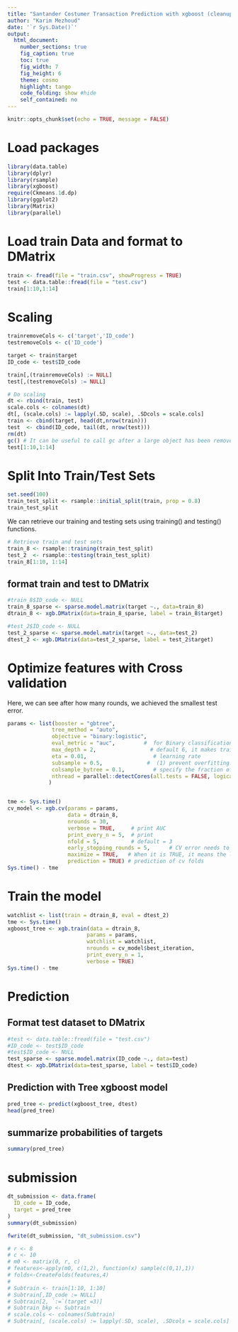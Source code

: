 ```yaml
---
title: "Santander Costumer Transaction Prediction with xgboost (cleanup)"
author: "Karim Mezhoud"
date: '`r Sys.Date()`'
output:
  html_document:
    number_sections: true
    fig_caption: true
    toc: true
    fig_width: 7
    fig_height: 6
    theme: cosmo
    highlight: tango
    code_folding: show #hide
    self_contained: no
---
```


```r
knitr::opts_chunk$set(echo = TRUE, message = FALSE)
```

# Load packages
```r
library(data.table)
library(dplyr)
library(rsample)
library(xgboost)
require(Ckmeans.1d.dp)
library(ggplot2)
library(Matrix)
library(parallel)
```
# Load train Data and format to DMatrix

```r
train <- fread(file = "train.csv", showProgress = TRUE)
test <- data.table::fread(file = "test.csv")
train[1:10,1:14]
```

# Scaling 
```r
trainremoveCols <- c('target','ID_code')
testremoveCols <- c('ID_code')

target <- train$target
ID_code <- test$ID_code

train[,(trainremoveCols) := NULL]
test[,(testremoveCols) := NULL]

# Do scaling
dt <- rbind(train, test)
scale.cols <- colnames(dt)
dt[, (scale.cols) := lapply(.SD, scale), .SDcols = scale.cols]
train <- cbind(target, head(dt,nrow(train)))
test  <- cbind(ID_code, tail(dt, nrow(test)))
rm(dt)
gc() # It can be useful to call gc after a large object has been removed, as this may prompt R to return memory to the operating system.
test[1:10,1:14]
```
# Split Into Train/Test Sets
```r
set.seed(100)
train_test_split <- rsample::initial_split(train, prop = 0.8)
train_test_split
```

We can retrieve our training and testing sets using training() and testing() functions.

```r
# Retrieve train and test sets
train_8 <- rsample::training(train_test_split)
test_2  <- rsample::testing(train_test_split)
train_8[1:10, 1:14]
```


## format train and test to DMatrix 
```r
#train_8$ID_code <- NULL
train_8_sparse <- sparse.model.matrix(target ~., data=train_8)
dtrain_8 <- xgb.DMatrix(data=train_8_sparse, label = train_8$target)

#test_2$ID_code <- NULL
test_2_sparse <- sparse.model.matrix(target ~., data=test_2)
dtest_2 <- xgb.DMatrix(data=test_2_sparse, label = test_2$target)
```

# Optimize features with Cross validation

Here, we can see after how many rounds, we achieved the smallest test error.
```r

params <- list(booster = "gbtree",
              tree_method = "auto",
              objective = "binary:logistic",
              eval_metric = "auc",         #  for Binary classification error rate
              max_depth = 2,                 # default 6, it makes training heavy, there is no correlation between features nor complex data/classification (binary)
              eta = 0.01,                     # learning rate
              subsample = 0.5,              #  (1) prevent overfitting. O.5 means xgboost samples half of the training data prior to growing trees.
              colsample_bytree = 0.1,         # specify the fraction of columns to be subsampled.
              nthread = parallel::detectCores(all.tests = FALSE, logical = TRUE)  # detect and use all cpu in any OS.
             )


tme <- Sys.time()
cv_model <- xgb.cv(params = params,
                   data = dtrain_8,
                   nrounds = 30,
                   verbose = TRUE,     # print AUC
                   print_every_n = 5,  # print 
                   nfold = 5,          # default = 3
                   early_stopping_rounds = 5,      # CV error needs to decrease at least every <early_stopping_rounds>
                   maximize = TRUE,   # When it is TRUE, it means the larger evaluation score of <early_stopping_rounds>.
                   prediction = TRUE) # prediction of cv folds
Sys.time() - tme
```



# Train the model
```r
watchlist <- list(train = dtrain_8, eval = dtest_2)
tme <- Sys.time()
xgboost_tree <- xgb.train(data = dtrain_8, 
                         params = params,
                         watchlist = watchlist,
                         nrounds = cv_model$best_iteration,
                         print_every_n = 1,
                         verbose = TRUE)
Sys.time() - tme
```


# Prediction
## Format test dataset to DMatrix
```r
#test <- data.table::fread(file = "test.csv")
#ID_code <- test$ID_code
#test$ID_code <- NULL
test_sparse <- sparse.model.matrix(ID_code ~., data=test)
dtest <- xgb.DMatrix(data=test_sparse, label = test$ID_code)
```
## Prediction with Tree xgboost model

```r
pred_tree <- predict(xgboost_tree, dtest)
head(pred_tree)
```

## summarize probabilities of targets
```r
summary(pred_tree)
```
# submission

```r
dt_submission <- data.frame(
  ID_code = ID_code,
  target = pred_tree
)
summary(dt_submission)
```

```r
fwrite(dt_submission, "dt_submission.csv")
```

```r
# r <- 8
# c <- 10
# m0 <- matrix(0, r, c)
# features<-apply(m0, c(1,2), function(x) sample(c(0,1),1))
# folds<-CreateFolds(features,4)
# 
# Subtrain <- train[1:10, 1:10]
# Subtrain[,ID_code := NULL]
# Subtrain[2, `:=`(target =3)]
# Subtrain_bkp <- Subtrain
# scale.cols <- colnames(Subtrain)
# Subtrain[, (scale.cols) := lapply(.SD, scale), .SDcols = scale.cols]
```

